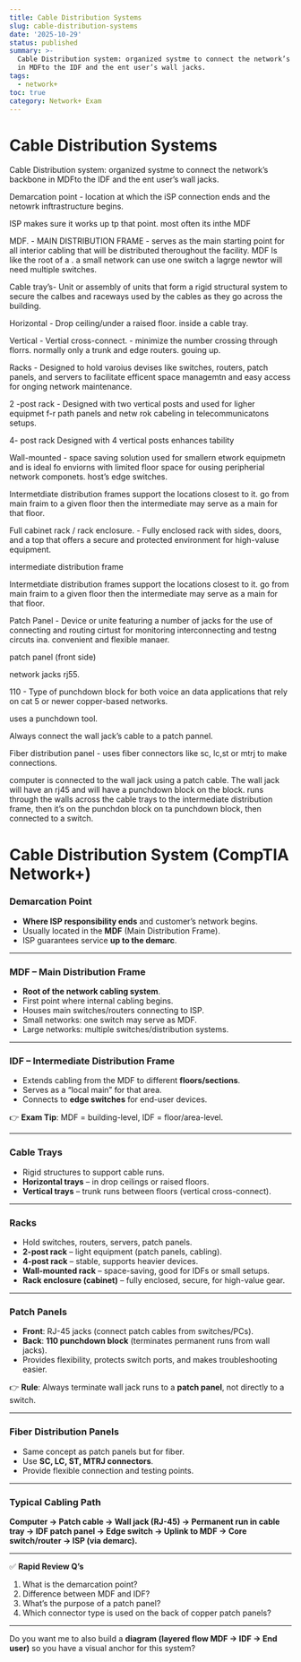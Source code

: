 ```yaml
---
title: Cable Distribution Systems
slug: cable-distribution-systems
date: '2025-10-29'
status: published
summary: >-
  Cable Distribution system: organized systme to connect the network’s backbone
  in MDFto the IDF and the ent user’s wall jacks.
tags:
  - network+
toc: true
category: Network+ Exam
---
```


# Cable Distribution Systems

Cable Distribution system: organized systme to connect the network’s backbone in MDFto the IDF and the ent user’s wall jacks. 

Demarcation point - location at which the iSP connection ends and the netowrk inftrastructure begins. 

ISP makes sure it works up tp that point. most often its inthe MDF 

MDF. - MAIN DISTRIBUTION FRAME - serves as the main starting point for all interior cabling that will be distributed theroughout the facility.  MDF  Is like the root of a . a small network can use one switch a lagrge newtor will need multiple switches. 

Cable tray’s- Unit or assembly of units that form a rigid structural system to secure the calbes and raceways used by the cables as they go across the building. 

Horizontal - Drop ceiling/under a raised floor. inside a cable tray. 

Vertical - Vertial cross-connect. - minimize the number crossing through florrs. normally only a trunk and edge routers. gouing up. 

Racks - Designed to hold varoius devises like switches, routers, patch panels, and servers to facilitate efficent space managemtn and easy access for onging network maintenance. 

2 -post rack - Designed with two vertical posts and used for ligher equipmet f-r path panels and netw rok cabeling in telecommunicatons setups. 

4- post rack Designed with 4 vertical posts enhances tability 

Wall-mounted - space saving solution used for smallern etwork equipmetn and is ideal fo enviorns with limited floor space for ousing peripherial network componets.  host’s edge switches. 

Intermetdiate distribution frames support the locations closest to it. go from main fraim to a given floor then the intermediate may serve as a main for that floor. 

Full cabinet rack / rack enclosure. - Fully enclosed rack with sides, doors, and a top that offers a secure and protected environment for high-valuse equipment. 

intermediate distribution frame 

Intermetdiate distribution frames support the locations closest to it. go from main fraim to a given floor then the intermediate may serve as a main for that floor. 

Patch Panel - Device or unite featuring a number of jacks for the use of connecting and routing cirtust for monitoring interconnecting and testng circuts ina. convenient and flexible manaer. 

patch panel (front side) 

network jacks rj55. 

110 - Type of punchdown block for both voice an data applications that rely on cat 5 or newer copper-based networks. 

uses a punchdown tool. 

Always connect the wall jack’s cable to a patch pannel. 

Fiber distribution panel - uses fiber connectors like sc, lc,st or mtrj to make connections. 

computer is connected to the wall jack using a patch cable. The wall jack will have an rj45 and will have a punchdown block on the block. runs through the walls across the cable trays to the intermediate distribution frame, then it’s on the punchdon block on ta punchdown block, then connected to a switch. 

# **Cable Distribution System (CompTIA Network+)**

### Demarcation Point

- **Where ISP responsibility ends** and customer’s network begins.
- Usually located in the **MDF** (Main Distribution Frame).
- ISP guarantees service **up to the demarc**.

---

### MDF – Main Distribution Frame

- **Root of the network cabling system**.
- First point where internal cabling begins.
- Houses main switches/routers connecting to ISP.
- Small networks: one switch may serve as MDF.
- Large networks: multiple switches/distribution systems.

---

### IDF – Intermediate Distribution Frame

- Extends cabling from the MDF to different **floors/sections**.
- Serves as a “local main” for that area.
- Connects to **edge switches** for end-user devices.

👉 **Exam Tip**: MDF = building-level, IDF = floor/area-level.

---

### Cable Trays

- Rigid structures to support cable runs.
- **Horizontal trays** – in drop ceilings or raised floors.
- **Vertical trays** – trunk runs between floors (vertical cross-connect).

---

### Racks

- Hold switches, routers, servers, patch panels.
- **2-post rack** – light equipment (patch panels, cabling).
- **4-post rack** – stable, supports heavier devices.
- **Wall-mounted rack** – space-saving, good for IDFs or small setups.
- **Rack enclosure (cabinet)** – fully enclosed, secure, for high-value gear.

---

### Patch Panels

- **Front**: RJ-45 jacks (connect patch cables from switches/PCs).
- **Back**: **110 punchdown block** (terminates permanent runs from wall jacks).
- Provides flexibility, protects switch ports, and makes troubleshooting easier.

👉 **Rule**: Always terminate wall jack runs to a **patch panel**, not directly to a switch.

---

### Fiber Distribution Panels

- Same concept as patch panels but for fiber.
- Use **SC, LC, ST, MTRJ connectors**.
- Provide flexible connection and testing points.

---

### Typical Cabling Path

**Computer → Patch cable → Wall jack (RJ-45) → Permanent run in cable tray → IDF patch panel → Edge switch → Uplink to MDF → Core switch/router → ISP (via demarc).**

---

✅ **Rapid Review Q’s**

1. What is the demarcation point?
2. Difference between MDF and IDF?
3. What’s the purpose of a patch panel?
4. Which connector type is used on the back of copper patch panels?

---

Do you want me to also build a **diagram (layered flow MDF → IDF → End user)** so you have a visual anchor for this system?
